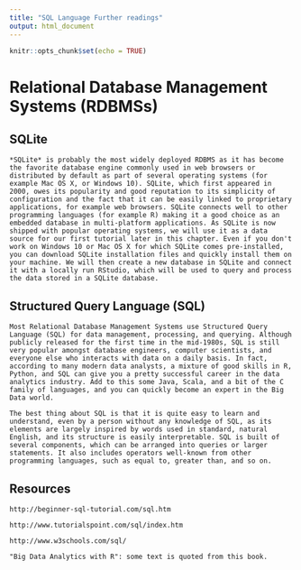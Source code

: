```yaml
---
title: "SQL Language Further readings"
output: html_document
---
```


```r
knitr::opts_chunk$set(echo = TRUE)
```

# Relational Database Management Systems (RDBMSs)

## SQLite

    *SQLite* is probably the most widely deployed RDBMS as it has become the favorite database engine commonly used in web browsers or distributed by default as part of several operating systems (for example Mac OS X, or Windows 10). SQLite, which first appeared in 2000, owes its popularity and good reputation to its simplicity of configuration and the fact that it can be easily linked to proprietary applications, for example web browsers. SQLite connects well to other programming languages (for example R) making it a good choice as an embedded database in multi-platform applications. As SQLite is now shipped with popular operating systems, we will use it as a data source for our first tutorial later in this chapter. Even if you don't work on Windows 10 or Mac OS X for which SQLite comes pre-installed, you can download SQLite installation files and quickly install them on your machine. We will then create a new database in SQLite and connect it with a locally run RStudio, which will be used to query and process the data stored in a SQLite database.
    
## Structured Query Language (SQL)

    Most Relational Database Management Systems use Structured Query Language (SQL) for data management, processing, and querying. Although publicly released for the first time in the mid-1980s, SQL is still very popular amongst database engineers, computer scientists, and everyone else who interacts with data on a daily basis. In fact, according to many modern data analysts, a mixture of good skills in R, Python, and SQL can give you a pretty successful career in the data analytics industry. Add to this some Java, Scala, and a bit of the C family of languages, and you can quickly become an expert in the Big Data world.

    The best thing about SQL is that it is quite easy to learn and understand, even by a person without any knowledge of SQL, as its elements are largely inspired by words used in standard, natural English, and its structure is easily interpretable. SQL is built of several components, which can be arranged into queries or larger statements. It also includes operators well-known from other programming languages, such as equal to, greater than, and so on.

## Resources

    http://beginner-sql-tutorial.com/sql.htm

    http://www.tutorialspoint.com/sql/index.htm

    http://www.w3schools.com/sql/
    
    "Big Data Analytics with R": some text is quoted from this book.
    